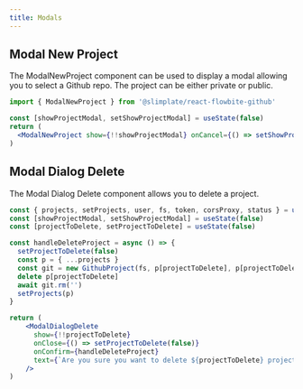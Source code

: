 ```yaml
---
title: Modals
---
```

## Modal New Project

The ModalNewProject component can be used to display a modal allowing you to select a Github repo. The project can be either private or public.


```jsx
import { ModalNewProject } from '@slimplate/react-flowbite-github'

const [showProjectModal, setShowProjectModal] = useState(false)
return (
  <ModalNewProject show={!!showProjectModal} onCancel={() => setShowProjectModal(false)} />
)
```


## Modal Dialog Delete

The Modal Dialog Delete component allows you to delete a project.

```jsx
const { projects, setProjects, user, fs, token, corsProxy, status } = useSlimplate()
const [showProjectModal, setShowProjectModal] = useState(false)
const [projectToDelete, setProjectToDelete] = useState(false)

const handleDeleteProject = async () => {
  setProjectToDelete(false)
  const p = { ...projects }
  const git = new GithubProject(fs, p[projectToDelete], p[projectToDelete].default_branch, token, user, undefined, corsProxy)
  delete p[projectToDelete]
  await git.rm('')
  setProjects(p)
}

return (
    <ModalDialogDelete
      show={!!projectToDelete}
      onClose={() => setProjectToDelete(false)}
      onConfirm={handleDeleteProject}
      text={`Are you sure you want to delete ${projectToDelete} project?`}
    />
)
```